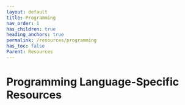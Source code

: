 ---
layout: default
title: Programming
nav_order: 1
has_children: true
heading_anchors: true
permalink: /resources/programming
has_toc: false
Parent: Resources
---
# Programming Language-Specific Resources
